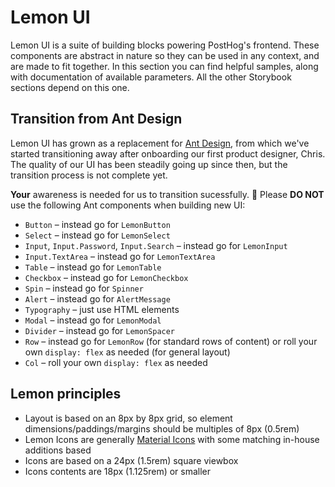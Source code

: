 
<Meta title="Lemon UI/Overview" />

# Lemon UI

Lemon UI is a suite of building blocks powering PostHog's frontend. These components are abstract in nature so they
can be used in any context, and are made to fit together. In this section you can find helpful samples, along with
documentation of available parameters. All the other Storybook sections depend on this one.

## Transition from Ant Design

Lemon UI has grown as a replacement for [Ant Design](https://ant.design/), from which we've started transitioning away
after onboarding our first product designer, Chris. The quality of our UI has been steadily going up since then,
but the transition process is not complete yet.

**Your** awareness is needed for us to transition sucessfully. 💪 Please **DO NOT** use the following Ant components when building new UI:

- `Button` – instead go for `LemonButton`
- `Select` – instead go for `LemonSelect`
- `Input`, `Input.Password`, `Input.Search` – instead go for `LemonInput`
- `Input.TextArea` – instead go for `LemonTextArea`
- `Table` – instead go for `LemonTable`
- `Checkbox` – instead go for `LemonCheckbox`
- `Spin` – instead go for `Spinner`
- `Alert` – instead go for `AlertMessage`
- `Typography` – just use HTML elements
- `Modal` – instead go for `LemonModal`
- `Divider` – instead go for `LemonSpacer`
- `Row` – instead go for `LemonRow` (for standard rows of content) or roll your own `display: flex` as needed (for general layout)
- `Col` – roll your own `display: flex` as needed

## Lemon principles

- Layout is based on an 8px by 8px grid, so element dimensions/paddings/margins should be multiples of 8px (0.5rem)
- Lemon Icons are generally [Material Icons](https://fonts.google.com/icons) with some matching in-house additions based
- Icons are based on a 24px (1.5rem) square viewbox
- Icons contents are 18px (1.125rem) or smaller

